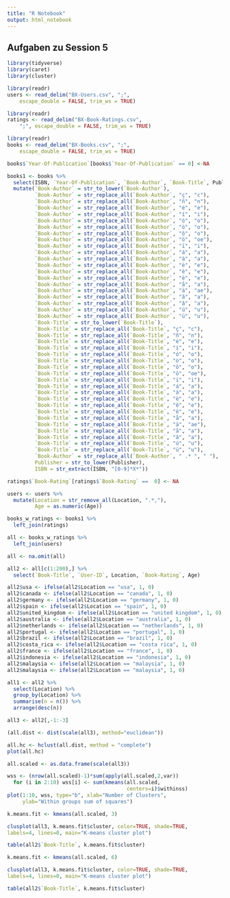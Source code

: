 ```yaml
---
title: "R Notebook"
output: html_notebook
---
```

## Aufgaben zu Session 5
```r
library(tidyverse)
library(caret)
library(cluster)
```
```r
library(readr)
users <- read_delim("BX-Users.csv", ";", 
    escape_double = FALSE, trim_ws = TRUE)
```
```r
library(readr)
ratings <- read_delim("BX-Book-Ratings.csv", 
    ";", escape_double = FALSE, trim_ws = TRUE)
```
```r
library(readr)
books <- read_delim("BX-Books.csv", ";", 
    escape_double = FALSE, trim_ws = TRUE)
```

```r
books$`Year-Of-Publication`[books$`Year-Of-Publication` == 0] <-NA
```

```r
books1 <- books %>%
  select(ISBN, `Year-Of-Publication`, `Book-Author`, `Book-Title`, Publisher) %>%
  mutate(`Book-Author` = str_to_lower(`Book-Author`), 
         `Book-Author` = str_replace_all(`Book-Author`, "ç", "c"),
         `Book-Author` = str_replace_all(`Book-Author`, "ñ", "n"),
         `Book-Author` = str_replace_all(`Book-Author`, "é", "e"),
         `Book-Author` = str_replace_all(`Book-Author`, "í", "i"),
         `Book-Author` = str_replace_all(`Book-Author`, "ó", "o"),
         `Book-Author` = str_replace_all(`Book-Author`, "ò", "o"),
         `Book-Author` = str_replace_all(`Book-Author`, "ô", "o"),
         `Book-Author` = str_replace_all(`Book-Author`, "ö", "oe"),
         `Book-Author` = str_replace_all(`Book-Author`, "ï", "i"),
         `Book-Author` = str_replace_all(`Book-Author`, "á", "a"),
         `Book-Author` = str_replace_all(`Book-Author`, "à", "a"),
         `Book-Author` = str_replace_all(`Book-Author`, "è", "e"),
         `Book-Author` = str_replace_all(`Book-Author`, "ê", "e"),
         `Book-Author` = str_replace_all(`Book-Author`, "ë", "e"),
         `Book-Author` = str_replace_all(`Book-Author`, "å", "a"),
         `Book-Author` = str_replace_all(`Book-Author`, "ä", "ae"),
         `Book-Author` = str_replace_all(`Book-Author`, "ã", "a"),
         `Book-Author` = str_replace_all(`Book-Author`, "â", "a"),
         `Book-Author` = str_replace_all(`Book-Author`, "ú", "u"),
         `Book-Author` = str_replace_all(`Book-Author`, "ü", "u"),
         `Book-Title` = str_to_lower(`Book-Title`),
         `Book-Title` = str_replace_all(`Book-Title`, "ç", "c"),
         `Book-Title` = str_replace_all(`Book-Title`, "ñ", "n"),
         `Book-Title` = str_replace_all(`Book-Title`, "é", "e"),
         `Book-Title` = str_replace_all(`Book-Title`, "í", "i"),
         `Book-Title` = str_replace_all(`Book-Title`, "ó", "o"),
         `Book-Title` = str_replace_all(`Book-Title`, "ò", "o"),
         `Book-Title` = str_replace_all(`Book-Title`, "ô", "o"),
         `Book-Title` = str_replace_all(`Book-Title`, "ö", "oe"),
         `Book-Title` = str_replace_all(`Book-Title`, "ï", "i"),
         `Book-Title` = str_replace_all(`Book-Title`, "á", "a"),
         `Book-Title` = str_replace_all(`Book-Title`, "à", "a"),
         `Book-Title` = str_replace_all(`Book-Title`, "è", "e"),
         `Book-Title` = str_replace_all(`Book-Title`, "ê", "e"),
         `Book-Title` = str_replace_all(`Book-Title`, "ë", "e"),
         `Book-Title` = str_replace_all(`Book-Title`, "å", "a"),
         `Book-Title` = str_replace_all(`Book-Title`, "ä", "ae"),
         `Book-Title` = str_replace_all(`Book-Title`, "ã", "a"),
         `Book-Title` = str_replace_all(`Book-Title`, "â", "a"),
         `Book-Title` = str_replace_all(`Book-Title`, "ú", "u"),
         `Book-Title` = str_replace_all(`Book-Title`, "ü", "u"),
         `Book-Author` = str_replace_all(`Book-Author`, " .* ", " "),
         Publisher = str_to_lower(Publisher),
         ISBN = str_extract(ISBN, "[0-9]*X*")) 
```


```r
ratings$`Book-Rating`[ratings$`Book-Rating` ==  0] <- NA
```


```r
users <- users %>%
  mutate(Location = str_remove_all(Location, ".*,"),
         Age = as.numeric(Age))
```

```r
books_w_ratings <- books1 %>%
  left_join(ratings)
```

```r
all <- books_w_ratings %>%
  left_join(users)
```


```r
all <- na.omit(all)
```



```r
all2 <- all[c(1:200),] %>%
  select(`Book-Title`, `User-ID`, Location, `Book-Rating`, Age) 
```
```r
all2$usa <- ifelse(all2$Location == "usa", 1, 0) 
all2$canada <- ifelse(all2$Location == "canada", 1, 0) 
all2$germany <- ifelse(all2$Location == "germany", 1, 0) 
all2$spain <- ifelse(all2$Location == "spain", 1, 0) 
all2$united_kingdom <- ifelse(all2$Location == "united kingdom", 1, 0) 
all2$australia <- ifelse(all2$Location == "australia", 1, 0) 
all2$netherlands <- ifelse(all2$Location == "netherlands", 1, 0) 
all2$portugal <- ifelse(all2$Location == "portugal", 1, 0) 
all2$brazil <- ifelse(all2$Location == "brazil", 1, 0) 
all2$costa_rica <- ifelse(all2$Location == "costa rica", 1, 0) 
all2$france <- ifelse(all2$Location == "france", 1, 0)
all2$indonesia <- ifelse(all2$Location == "indonesia", 1, 0) 
all2$malaysia <- ifelse(all2$Location == "malaysia", 1, 0) 
all2$malaysia <- ifelse(all2$Location == "malaysia", 1, 0)
```


```r
all1 <- all2 %>%
  select(Location) %>%
  group_by(Location) %>%
  summarise(n = n()) %>%
  arrange(desc(n))
```

```r
all3 <- all2[,-1:-3]
```


```r
(all.dist <- dist(scale(all3), method="euclidean"))
```

```r
all.hc <- hclust(all.dist, method = "complete")
plot(all.hc)
```

```r
all.scaled <- as.data.frame(scale(all3))
```

```r
wss <- (nrow(all.scaled)-1)*sum(apply(all.scaled,2,var))
  for (i in 2:10) wss[i] <- sum(kmeans(all.scaled,
                                       centers=i)$withinss)
plot(1:10, wss, type="b", xlab="Number of Clusters",
     ylab="Within groups sum of squares")
```
```r
k.means.fit <- kmeans(all.scaled, 3)
```
```r
clusplot(all3, k.means.fit$cluster, color=TRUE, shade=TRUE,
labels=4, lines=0, main="K-means cluster plot")
```
```r
table(all2$`Book-Title`, k.means.fit$cluster)
```
```r
k.means.fit <- kmeans(all.scaled, 6)
```
```r
clusplot(all3, k.means.fit$cluster, color=TRUE, shade=TRUE,
labels=4, lines=0, main="K-means cluster plot")
```


```r
table(all2$`Book-Title`, k.means.fit$cluster)
```

